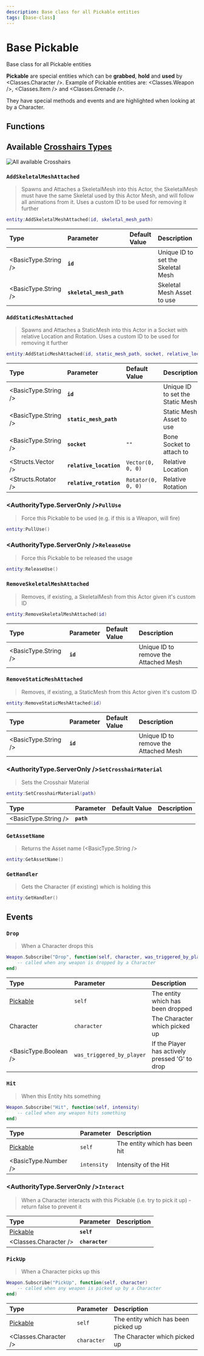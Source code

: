 ```yaml
---
description: Base class for all Pickable entities
tags: [base-class]
---
```


# Base Pickable

Base class for all Pickable entities


**Pickable** are special entities which can be **grabbed**, **hold** and **used** by <Classes.Character />. Example of Pickable entities are: <Classes.Weapon />, <Classes.Item /> and <Classes.Grenade />.

They have special methods and events and are highlighted when looking at by a Character.

## Functions


<BasePickableFunctions hidden_reference={true} />

## Available [Crosshairs Types](./scripting-reference/glossary/enums.md#crosshairtype)

![All available Crosshairs](/img/docs/crosshairs.jpg)

### `AddSkeletalMeshAttached`

> Spawns and Attaches a SkeletalMesh into this Actor, the SkeletalMesh must have the same Skeletal used by this Actor Mesh, and will follow all animations from it. Uses a custom ID to be used for removing it further

```lua
entity:AddSkeletalMeshAttached(id, skeletal_mesh_path)
```

| Type | Parameter | Default Value | Description |
| :--- | :--- | :--- | :--- |
| <BasicType.String /> | **`id`** |  | Unique ID to set the Skeletal Mesh |
| <BasicType.String /> | **`skeletal_mesh_path`** |  | Skeletal Mesh Asset to use |

### `AddStaticMeshAttached`

> Spawns and Attaches a StaticMesh into this Actor in a Socket with relative Location and Rotation. Uses a custom ID to be used for removing it further

```lua
entity:AddStaticMeshAttached(id, static_mesh_path, socket, relative_location, relative_rotation)
```

| Type | Parameter | Default Value | Description |
| :--- | :--- | :--- | :--- |
| <BasicType.String /> | **`id`** |  | Unique ID to set the Static Mesh |
| <BasicType.String /> | **`static_mesh_path`** |  | Static Mesh Asset to use |
| <BasicType.String /> | **`socket`** | `""` | Bone Socket to attach to |
| <Structs.Vector /> | **`relative_location`** | `Vector(0, 0, 0)` | Relative Location |
| <Structs.Rotator /> | **`relative_rotation`** | `Rotator(0, 0, 0)` | Relative Rotation |

### <AuthorityType.ServerOnly />`PullUse`

> Force this Pickable to be used \(e.g. if this is a Weapon, will fire\)

```lua
entity:PullUse()
```

### <AuthorityType.ServerOnly />`ReleaseUse`

> Force this Pickable to be released the usage

```lua
entity:ReleaseUse()
```

### `RemoveSkeletalMeshAttached`

> Removes, if existing, a SkeletalMesh from this Actor given it's custom ID

```lua
entity:RemoveSkeletalMeshAttached(id)
```

| Type | Parameter | Default Value | Description |
| :--- | :--- | :--- | :--- |
| <BasicType.String /> | **`id`** |  | Unique ID to remove the Attached Mesh |

### `RemoveStaticMeshAttached`

> Removes, if existing, a StaticMesh from this Actor given it's custom ID

```lua
entity:RemoveStaticMeshAttached(id)
```

| Type | Parameter | Default Value | Description |
| :--- | :--- | :--- | :--- |
| <BasicType.String /> | **`id`** |  | Unique ID to remove the Attached Mesh |

### <AuthorityType.ServerOnly />`SetCrosshairMaterial`

> Sets the Crosshair Material

```lua
entity:SetCrosshairMaterial(path)
```

| Type | Parameter | Default Value | Description |
| :--- | :--- | :--- | :--- |
| <BasicType.String /> | **`path`** |  |  |

### `GetAssetName`

> Returns the Asset name \(<BasicType.String />

```lua
entity:GetAssetName()
```

### `GetHandler`

> Gets the Character \(if existing\) which is holding this

```lua
entity:GetHandler()
```

## Events


<BasePickableEvents hidden_reference={true} />

### `Drop`

> When a Character drops this

```lua
Weapon.Subscribe("Drop", function(self, character, was_triggered_by_player)
    -- called when any weapon is dropped by a Character
end)
```

| Type | Parameter | Description |
| :--- | :--- | :--- |
| [Pickable](pickable) | `self` | The entity which has been dropped |
| Character | `character` | The Character which picked up |
| <BasicType.Boolean /> | `was_triggered_by_player` | If the Player has actively pressed 'G' to drop |

### `Hit`

> When this Entity hits something

```lua
Weapon.Subscribe("Hit", function(self, intensity)
    -- called when any weapon hits something
end)
```

| Type | Parameter | Description |
| :--- | :--- | :--- |
| [Pickable](pickable) | `self` | The entity which has been hit |
| <BasicType.Number /> | `intensity` | Intensity of the Hit |

### <AuthorityType.ServerOnly />`Interact`

> When a Character interacts with this Pickable (i.e. try to pick it up) - return false to prevent it

| Type | Parameter | Description |
| :--- | :--- | :--- |
| [Pickable](pickable) | **`self`** |  |
| <Classes.Character /> | **`character`** |  |

### `PickUp`

> When a Character picks up this

```lua
Weapon.Subscribe("PickUp", function(self, character)
    -- called when any weapon is picked up by a Character
end)
```

| Type | Parameter | Description |
| :--- | :--- | :--- |
| [Pickable](pickable) | `self` | The entity which has been picked up |
| <Classes.Character /> | `character` | The Character which picked up |

